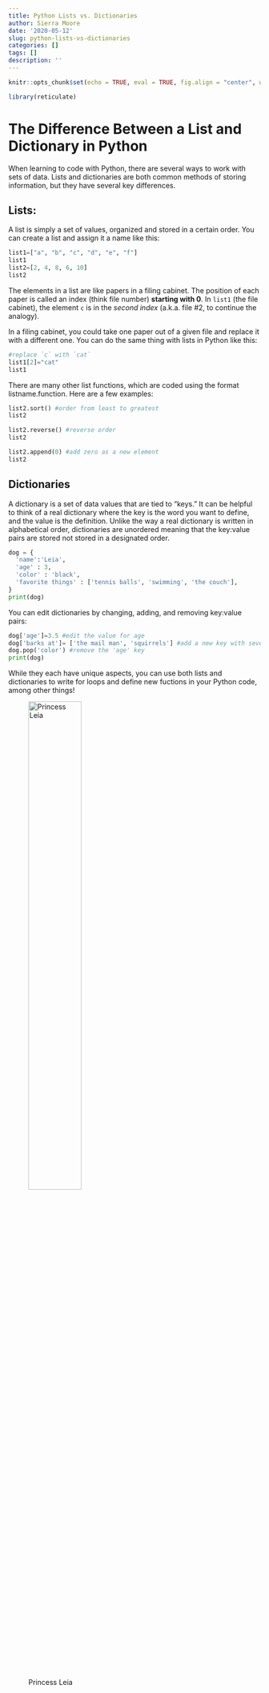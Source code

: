 ```yaml
---
title: Python Lists vs. Dictionaries
author: Sierra Moore
date: '2020-05-12'
slug: python-lists-vs-dictionaries
categories: []
tags: []
description: ''
---
```

```r
knitr::opts_chunk$set(echo = TRUE, eval = TRUE, fig.align = "center", warning = F, message = F, R.options=list(max.print=100))
```
```r
library(reticulate)
```
# The Difference Between a List and Dictionary in Python

When learning to code with Python, there are several ways to work with sets of data. Lists and dictionaries are both common methods of storing information, but they have several key differences. 

## __Lists__:
A list is simply a set of values, organized and stored in a certain order.
You can create a list and assign it a name like this:
```python
list1=["a", "b", "c", "d", "e", "f"]
list1
list2=[2, 4, 8, 6, 10]
list2
```
The elements in a list are like papers in a filing cabinet. The position of each paper is called an index (think file number) __starting with 0__. In `list1` (the file cabinet), the element `c` is in the *second index* (a.k.a. file #2, to continue the analogy). 

In a filing cabinet, you could take one paper out of a given file and replace it with a different one. You can do the same thing with lists in Python like this:
```python
#replace `c` with `cat`
list1[2]="cat"
list1
```
There are many other list functions, which are coded using the format listname.function. Here are a few examples:
```python
list2.sort() #order from least to greatest
list2

list2.reverse() #reverse order
list2

list2.append(0) #add zero as a new element
list2
```

## __Dictionaries__
A dictionary is a set of data values that are tied to "keys." It can be helpful to think of a real dictionary where the key is the word you want to define, and the value is the definition. Unlike the way a real dictionary is written in alphabetical order, dictionaries are unordered meaning that the key:value pairs are stored not stored in a designated order.  
```python
dog = {
  'name':'Leia',
  'age' : 3,
  'color' : 'black',
  'favorite things' : ['tennis balls', 'swimming', 'the couch'],
}
print(dog)
```
You can edit dictionaries by changing, adding, and removing key:value pairs:
```python
dog['age']=3.5 #edit the value for age
dog['barks at']= ['the mail man', 'squirrels'] #add a new key with several values
dog.pop('color') #remove the 'age' key
print(dog)
```

While they each have unique aspects, you can use both lists and dictionaries to write for loops and define new fuctions in your Python code, among other things! 

![Princess Leia](/blog/2020-05-12-python-lists-vs-dictionaries_files/8BBEBD6E-637C-4D61-92D8-9F0367CA4F02.heic){width=50% height=50%}